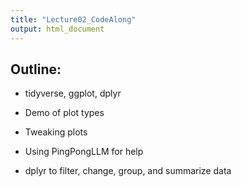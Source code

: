 ```yaml
---
title: "Lecture02_CodeAlong"
output: html_document
---
```


## Outline:

-   tidyverse, ggplot, dplyr

-   Demo of plot types

-   Tweaking plots

-   Using PingPongLLM for help

-   dplyr to filter, change, group, and summarize data
